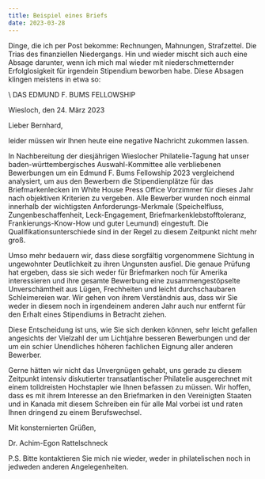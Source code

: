 ```yaml
---
title: Beispiel eines Briefs
date: 2023-03-28
---
```

Dinge, die ich per Post bekomme: Rechnungen, Mahnungen, Strafzettel. Die Trias des finanziellen Niedergangs. Hin und wieder mischt sich auch eine Absage darunter, wenn ich mich mal wieder mit niederschmetternder Erfolglosigkeit für irgendein Stipendium beworben habe. Diese Absagen klingen meistens in etwa so:



\    DAS EDMUND F. BUMS FELLOWSHIP



Wiesloch, den 24. März 2023



Lieber Bernhard,

leider müssen wir Ihnen heute eine negative Nachricht zukommen lassen.

In Nachbereitung der diesjährigen Wieslocher Philatelie-Tagung hat unser baden-württembergisches Auswahl-Kommittee alle verbliebenen Bewerbungen um ein Edmund F. Bums Fellowship 2023 vergleichend analysiert, um aus den Bewerbern die Stipendienplätze für das Briefmarkenlecken im White House Press Office Vorzimmer für dieses Jahr nach objektiven Kriterien zu vergeben. Alle Bewerber wurden noch einmal innerhalb der wichtigsten Anforderungs-Merkmale (Speichelfluss, Zungenbeschaffenheit, Leck-Engagement, Briefmarkenklebstofftoleranz, Frankierungs-Know-How und guter Leumund) eingestuft. Die Qualifikationsunterschiede sind in der Regel zu diesem Zeitpunkt nicht mehr groß.

Umso mehr bedauern wir, dass diese sorgfältig vorgenommene Sichtung in ungewohnter Deutlichkeit zu ihren Ungunsten ausfiel. Die genaue Prüfung hat ergeben, dass sie sich weder für Briefmarken noch für Amerika interessieren und ihre gesamte Bewerbung eine zusammengestöpselte Unverschämtheit aus Lügen, Frechheiten und leicht durchschaubaren Schleimereien war. Wir gehen von ihrem Verständnis aus, dass wir Sie weder in diesem noch in irgendeinem anderen Jahr auch nur entfernt für den Erhalt eines Stipendiums in Betracht ziehen. 

Diese Entscheidung ist uns, wie Sie sich denken können, sehr leicht gefallen angesichts der Vielzahl der um Lichtjahre besseren Bewerbungen und der um ein schier Unendliches höheren fachlichen Eignung aller anderen Bewerber. 

Gerne hätten wir nicht das Unvergnügen gehabt, uns gerade zu diesem Zeitpunkt intensiv diskutierter transatlantischer Philatelie ausgerechnet mit einem tolldreisten Hochstapler wie Ihnen befassen zu müssen. Wir hoffen, dass es mit ihrem Interesse an den Briefmarken in den Vereinigten Staaten und in Kanada mit diesem Schreiben ein für alle Mal vorbei ist und raten Ihnen dringend zu einem Berufswechsel.

Mit konsternierten Grüßen,

Dr. Achim-Egon Rattelschneck



P.S. Bitte kontaktieren Sie mich nie wieder, weder in philatelischen noch in jedweden anderen Angelegenheiten.